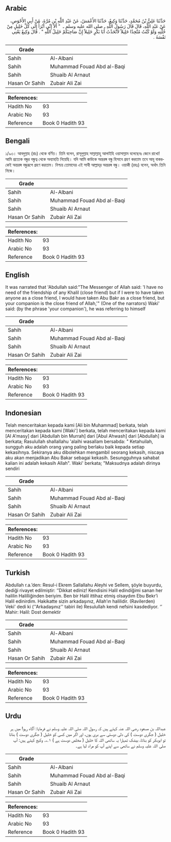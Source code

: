 ## Arabic


<div dir="rtl" lang="ar" style={{fontSize:'larger',backgroundColor:'#f8f9fa',padding:20}}>
حَدَّثَنَا عَلِيُّ بْنُ مُحَمَّدٍ، حَدَّثَنَا وَكِيعٌ، حَدَّثَنَا الأَعْمَشُ، عَنْ عَبْدِ اللَّهِ بْنِ مُرَّةَ، عَنْ أَبِي الأَحْوَصِ، عَنْ عَبْدِ اللَّهِ، قَالَ قَالَ رَسُولُ اللَّهِ ـ صلى الله عليه وسلم ـ ‏ "‏ أَلاَ إِنِّي أَبْرَأُ إِلَى كُلِّ خَلِيلٍ مِنْ خُلَّتِهِ وَلَوْ كُنْتُ مُتَّخِذًا خَلِيلاً لاَتَّخَذْتُ أَبَا بَكْرٍ خَلِيلاً إِنَّ صَاحِبَكُمْ خَلِيلُ اللَّهِ ‏"‏ ‏.‏ قَالَ وَكِيعٌ يَعْنِي نَفْسَهُ ‏.‏
</div>
<div style={{backgroundColor:'#f8f9fa',padding:20, marginBottom: 10}}><table> <thead> <tr> <th>Grade</th> <th></th> </tr> </thead> <tbody> <tr><td>Sahih</td><td>Al-Albani</td></tr><tr><td>Sahih</td><td>Muhammad Fouad Abd al-Baqi</td></tr><tr><td>Sahih</td><td>Shuaib Al Arnaut</td></tr><tr><td>Hasan Or Sahih</td><td>Zubair Ali Zai</td></tr></tbody></table><table> <thead> <tr> <th>References:</th> <th></th> </tr> </thead> <tbody><tr><td>Hadith No</td><td>93</td></tr><tr><td>Arabic No</td><td>93</td></tr><tr><td>Reference</td><td>Book 0 Hadith 93</td></tr></tbody></table></div>

## Bengali


<div dir="ltr" lang="bn" style={{fontSize:'larger',backgroundColor:'#f8f9fa',padding:20}}>
১/৯৩। আবদুল্লাহ (রাঃ) থেকে বর্ণিত। তিনি বলেন, রাসূলুল্লাহ সাল্লাল্লাহু আলাইহি ওয়াসাল্লাম বলেছেনঃ জেনে রাখো! আমি প্রত্যেক বন্ধুর বন্ধুত্ব থেকে অব্যাহতি নিয়েছি। যদি আমি কাউকে অন্তরঙ্গ বন্ধু হিসাবে গ্রহণ করতাম তবে আবূ বাকরকেই অন্তরঙ্গ বন্ধুরূপে গ্রহণ করতাম। নিশ্চয় তোমাদের এই সাথী আল্লাহ্‌র অন্তরঙ্গ বন্ধু। ওয়াকী (রহঃ) বলেন, অর্থাৎ তিনি নিজে।
</div>
<div style={{backgroundColor:'#f8f9fa',padding:20, marginBottom: 10}}><table> <thead> <tr> <th>Grade</th> <th></th> </tr> </thead> <tbody> <tr><td>Sahih</td><td>Al-Albani</td></tr><tr><td>Sahih</td><td>Muhammad Fouad Abd al-Baqi</td></tr><tr><td>Sahih</td><td>Shuaib Al Arnaut</td></tr><tr><td>Hasan Or Sahih</td><td>Zubair Ali Zai</td></tr></tbody></table><table> <thead> <tr> <th>References:</th> <th></th> </tr> </thead> <tbody><tr><td>Hadith No</td><td>93</td></tr><tr><td>Arabic No</td><td>93</td></tr><tr><td>Reference</td><td>Book 0 Hadith 93</td></tr></tbody></table></div>

## English


<div dir="ltr" lang="en" style={{fontSize:'larger',backgroundColor:'#f8f9fa',padding:20}}>
It was narrated that 'Abdullah said:"The Messenger of Allah said: 'I have no need of the friendship of any Khalil (close friend) but if I were to have taken anyone as a close friend, I would have taken Abu Bakr as a close friend, but your companion is the close friend of Allah,'" (One of the narrators) Waki' said: (by the phrase 'your companion'), he was referring to himself
</div>
<div style={{backgroundColor:'#f8f9fa',padding:20, marginBottom: 10}}><table> <thead> <tr> <th>Grade</th> <th></th> </tr> </thead> <tbody> <tr><td>Sahih</td><td>Al-Albani</td></tr><tr><td>Sahih</td><td>Muhammad Fouad Abd al-Baqi</td></tr><tr><td>Sahih</td><td>Shuaib Al Arnaut</td></tr><tr><td>Hasan Or Sahih</td><td>Zubair Ali Zai</td></tr></tbody></table><table> <thead> <tr> <th>References:</th> <th></th> </tr> </thead> <tbody><tr><td>Hadith No</td><td>93</td></tr><tr><td>Arabic No</td><td>93</td></tr><tr><td>Reference</td><td>Book 0 Hadith 93</td></tr></tbody></table></div>

## Indonesian


<div dir="ltr" lang="id" style={{fontSize:'larger',backgroundColor:'#f8f9fa',padding:20}}>
Telah menceritakan kepada kami [Ali bin Muhammad] berkata, telah menceritakan kepada kami [Waki'] berkata, telah menceritakan kepada kami [Al A'masy] dari [Abdullah bin Murrah] dari [Abul Ahwash] dari [Abdullah] ia berkata; Rasulullah shallallahu 'alaihi wasallam bersabda: " Ketahuilah, sungguh aku adalah orang yang paling berlaku baik kepada setiap kekasihnya. Sekiranya aku dibolehkan mengambil seorang kekasih, niscaya aku akan menjadikan Abu Bakar sebagai kekasih. Sesungguhnya sahabat kalian ini adalah kekasih Allah". Waki' berkata; "Maksudnya adalah dirinya sendiri
</div>
<div style={{backgroundColor:'#f8f9fa',padding:20, marginBottom: 10}}><table> <thead> <tr> <th>Grade</th> <th></th> </tr> </thead> <tbody> <tr><td>Sahih</td><td>Al-Albani</td></tr><tr><td>Sahih</td><td>Muhammad Fouad Abd al-Baqi</td></tr><tr><td>Sahih</td><td>Shuaib Al Arnaut</td></tr><tr><td>Hasan Or Sahih</td><td>Zubair Ali Zai</td></tr></tbody></table><table> <thead> <tr> <th>References:</th> <th></th> </tr> </thead> <tbody><tr><td>Hadith No</td><td>93</td></tr><tr><td>Arabic No</td><td>93</td></tr><tr><td>Reference</td><td>Book 0 Hadith 93</td></tr></tbody></table></div>

## Turkish


<div dir="ltr" lang="tr" style={{fontSize:'larger',backgroundColor:'#f8f9fa',padding:20}}>
Abdullah r.a.’den: Resul-i Ekrem Sallallahu Aleyhi ve Sellem, şöyle buyurdu, dediği rivayet edilmiştir: ‘’Dikkat ediniz! Kendisini Halil edindiğimi sanan her halilin Halilliğinden beriyim. Ben bir Halil ittihaz etmiş olsaydım Ebu Bekr’i Halil edinirdim. Hakikatte sizin arkadaşınız, Allah’ın halilidir. (Ravilerden) Veki' dedi ki (''Arkadaşınız'' tabiri ile) Resulullah kendi nefsini kasdediyor. ‘’ Mahir: Halil: Dost demektir
</div>
<div style={{backgroundColor:'#f8f9fa',padding:20, marginBottom: 10}}><table> <thead> <tr> <th>Grade</th> <th></th> </tr> </thead> <tbody> <tr><td>Sahih</td><td>Al-Albani</td></tr><tr><td>Sahih</td><td>Muhammad Fouad Abd al-Baqi</td></tr><tr><td>Sahih</td><td>Shuaib Al Arnaut</td></tr><tr><td>Hasan Or Sahih</td><td>Zubair Ali Zai</td></tr></tbody></table><table> <thead> <tr> <th>References:</th> <th></th> </tr> </thead> <tbody><tr><td>Hadith No</td><td>93</td></tr><tr><td>Arabic No</td><td>93</td></tr><tr><td>Reference</td><td>Book 0 Hadith 93</td></tr></tbody></table></div>

## Urdu


<div dir="rtl" lang="ur" style={{fontSize:'larger',backgroundColor:'#f8f9fa',padding:20}}>
عبداللہ بن مسعود رضی اللہ عنہ کہتے ہیں کہ رسول اللہ صلی اللہ علیہ وسلم نے فرمایا: آگاہ رہو! میں ہر خلیل ( جگری دوست ) کی دلی دوستی سے بری ہوں، اور اگر میں کسی کو خلیل ( جگری دوست ) بناتا تو ابوبکر کو بناتا، بیشک تمہارا یہ ساتھی اللہ کا خلیل ( مخلص دوست ہے ) ۱؎۔ وکیع کہتے ہیں: آپ صلی اللہ علیہ وسلم نے ساتھی سے اپنے آپ کو مراد لیا ہے۔
</div>
<div style={{backgroundColor:'#f8f9fa',padding:20, marginBottom: 10}}><table> <thead> <tr> <th>Grade</th> <th></th> </tr> </thead> <tbody> <tr><td>Sahih</td><td>Al-Albani</td></tr><tr><td>Sahih</td><td>Muhammad Fouad Abd al-Baqi</td></tr><tr><td>Sahih</td><td>Shuaib Al Arnaut</td></tr><tr><td>Hasan Or Sahih</td><td>Zubair Ali Zai</td></tr></tbody></table><table> <thead> <tr> <th>References:</th> <th></th> </tr> </thead> <tbody><tr><td>Hadith No</td><td>93</td></tr><tr><td>Arabic No</td><td>93</td></tr><tr><td>Reference</td><td>Book 0 Hadith 93</td></tr></tbody></table></div>